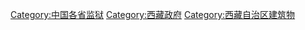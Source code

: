 [[Category:中国各省监狱|Category:中国各省监狱]]
[[Category:西藏政府|Category:西藏政府]]
[[Category:西藏自治区建筑物|Category:西藏自治区建筑物]]